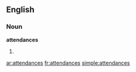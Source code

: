 ==English==

===Noun===
'''attendances'''

# {{plural of|[[attendance]]}}

[[ar:attendances]]
[[fr:attendances]]
[[simple:attendances]]